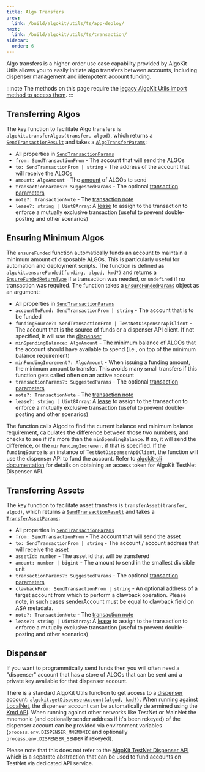 ```yaml
---
title: Algo Transfers
prev:
  link: /build/algokit/utils/ts/app-deploy/
next:
  link: /build/algokit/utils/ts/transaction/
sidebar:
  order: 6
---
```


Algo transfers is a higher-order use case capability provided by AlgoKit Utils allows you to easily initiate algo transfers between accounts, including dispenser management and idempotent account funding.


:::note
The methods on this page require the [legacy AlgoKit Utils import method to access them](/build/algokit/utils/ts/overview#usage).
:::

## Transferring Algos

The key function to facilitate Algo transfers is `algokit.transferAlgos(transfer, algod)`, which returns a [`SendTransactionResult`](/build/algokit/utils/ts/transaction#sendtransactionresult) and takes a [`AlgoTransferParams`](https://github.com/algorandfoundation/algokit-utils-ts/blob/main/docs/code/interfaces/types_transfer.AlgoTransferParams.md):

- All properties in [`SendTransactionParams`](/build/algokit/utils/ts/transaction#sendtransactionparams)
- `from: SendTransactionFrom` - The account that will send the ALGOs
- `to: SendTransactionFrom | string` - The address of the account that will receive the ALGOs
- `amount: AlgoAmount` - The [amount](/build/algokit/utils/ts/amount) of ALGOs to send
- `transactionParams?: SuggestedParams` - The optional [transaction parameters](/build/algokit/utils/ts/transaction#transaction-params)
- `note?: TransactionNote` - The [transaction note](/build/algokit/utils/ts/transaction#transaction-notes)
- `lease?: string | Uint8Array`: A [lease](https://developer.algorand.org/articles/leased-transactions-securing-advanced-smart-contract-design/) to assign to the transaction to enforce a mutually exclusive transaction (useful to prevent double-posting and other scenarios)

## Ensuring Minimum Algos

The `ensureFunded` function automatically funds an account to maintain a minimum amount of disposable ALGOs. This is particularly useful for automation and deployment scripts. The function is defined as `algokit.ensureFunded(funding, algod, kmd?)` and returns a [`EnsureFundedReturnType`](https://github.com/algorandfoundation/algokit-utils-ts/blob/main/docs/code/interfaces/types_transfer.EnsureFundedReturnType.md) if a transaction was needed, or `undefined` if no transaction was required. The function takes a [`EnsureFundedParams`](https://github.com/algorandfoundation/algokit-utils-ts/blob/main/docs/code/interfaces/types_transfer.EnsureFundedParams.md) object as an argument:

- All properties in [`SendTransactionParams`](/build/algokit/utils/ts/transaction#sendtransactionparams)
- `accountToFund: SendTransactionFrom | string` - The account that is to be funded
- `fundingSource?: SendTransactionFrom | TestNetDispenserApiClient` - The account that is the source of funds or a dispenser API client. If not specified, it will use the [dispenser](/build/algokit/utils/ts/account#dispenser)
- `minSpendingBalance: AlgoAmount` - The minimum balance of ALGOs that the account should have available to spend (i.e., on top of the minimum balance requirement)
- `minFundingIncrement?: AlgoAmount` - When issuing a funding amount, the minimum amount to transfer. This avoids many small transfers if this function gets called often on an active account
- `transactionParams?: SuggestedParams` - The optional [transaction parameters](/build/algokit/utils/ts/transaction#transaction-params)
- `note?: TransactionNote` - The [transaction note](/build/algokit/utils/ts/transaction#transaction-notes)
- `lease?: string | Uint8Array`: A [lease](https://developer.algorand.org/articles/leased-transactions-securing-advanced-smart-contract-design/) to assign to the transaction to enforce a mutually exclusive transaction (useful to prevent double-posting and other scenarios)

The function calls Algod to find the current balance and minimum balance requirement, calculates the difference between those two numbers, and checks to see if it's more than the `minSpendingBalance`. If so, it will send the difference, or the `minFundingIncrement` if that is specified. If the `fundingSource` is an instance of `TestNetDispenserApiClient`, the function will use the dispenser API to fund the account. Refer to [algokit-cli documentation](https://github.com/algorandfoundation/algokit-cli/blob/main/docs/features/dispenser.md#ci-access-token) for details on obtaining an access token for AlgoKit TestNet Dispenser API.

## Transferring Assets

The key function to facilitate asset transfers is `transferAsset(transfer, algod)`, which returns a [`SendTransactionResult`](/build/algokit/utils/ts/transaction#sendtransactionresult) and takes a [`TransferAssetParams`](https://github.com/algorandfoundation/algokit-utils-ts/blob/main/docs/code/interfaces/types_transfer.TransferAssetParams.md):

- All properties in [`SendTransactionParams`](/build/algokit/utils/ts/transaction#sendtransactionparams)
- `from: SendTransactionFrom` - The account that will send the asset
- `to: SendTransactionFrom | string` - The account / account address that will receive the asset
- `assetId: number` - The asset id that will be transfered
- `amount: number | bigint` - The amount to send in the smallest divisible unit
- `transactionParams?: SuggestedParams` - The optional [transaction parameters](/build/algokit/utils/ts/transaction#transaction-params)
- `clawbackFrom: SendTransactionFrom | string` - An optional address of a target account from which to perform a clawback operation. Please note, in such cases senderAccount must be equal to clawback field on ASA metadata.
- `note?: TransactionNote` - The [transaction note](/build/algokit/utils/ts/transaction#transaction-notes)
- `lease?: string | Uint8Array`: A [lease](https://developer.algorand.org/articles/leased-transactions-securing-advanced-smart-contract-design/) to assign to the transaction to enforce a mutually exclusive transaction (useful to prevent double-posting and other scenarios)

## Dispenser

If you want to programmtically send funds then you will often need a "dispenser" account that has a store of ALGOs that can be sent and a private key available for that dispenser account.

There is a standard AlgoKit Utils function to get access to a [dispenser account](/build/algokit/utils/ts/account#accounts): [`algokit.getDispenserAccount(algod, kmd?)`](https://github.com/algorandfoundation/algokit-utils-ts/blob/main/docs/code/modules/index.md#getdispenseraccount). When running against [LocalNet](https://github.com/algorandfoundation/algokit-cli/blob/main/docs/features/localnet.md), the dispenser account can be automatically determined using the [Kmd API](https://developer.algorand.org/docs/rest-apis/kmd). When running against other networks like TestNet or MainNet the mnemonic (and optionally sender address if it's been rekeyed) of the dispenser account can be provided via environment variables (`process.env.DISPENSER_MNEMONIC` and optionally `process.env.DISPENSER_SENDER` if rekeyed).

 Please note that this does not refer to the [AlgoKit TestNet Dispenser API](/build/algokit/utils/ts/dispenser) which is a separate abstraction that can be used to fund accounts on TestNet via dedicated API service.